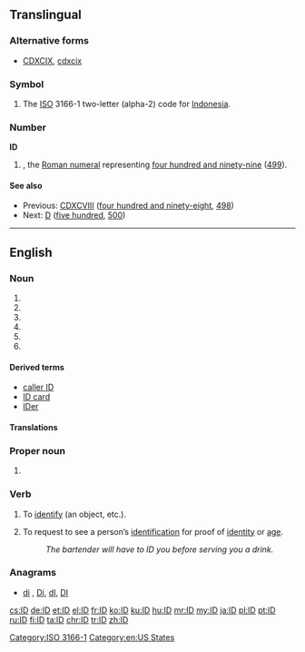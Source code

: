 {{also|Appendix:Variations of "id"}}
==Translingual==

===Alternative forms===
* {{sense|roman numeral}} [[CDXCIX]], [[cdxcix]]
===Symbol===
{{head|mul|symbol}}
# The [[ISO]] 3166-1 two-letter (alpha-2) code for [[Indonesia]].

===Number===
'''ID'''

# {{misspelling of|CDXCIX|lang=mul}}, the [[Roman numeral]] representing [[four hundred and ninety-nine]] ([[499]]).

====See also====
* Previous: [[CDXCVIII]] ([[four hundred and ninety-eight]], [[498]])
* Next: [[D]] ([[five hundred]], [[500]])

[[Category:ISO 3166-1]]
----

==English==

===Noun===
{{en-noun|~}}

# {{abbreviation of|[[identification|Identification]] or [[identity]] [[documentation]]}}
# {{abbreviation of|intelligent design|Intelligent Design}}
# {{abbreviation of|inside diameter}}
# {{abbreviation of|inner diameter}}
# {{abbreviation of|internal diameter}}
# {{abbreviation of|industry discount}}

====Derived terms====
* [[caller ID]]
* [[ID card]]
* [[IDer]]

====Translations====
{{trans-see|identification or identity documentation|ID card}}

===Proper noun===
{{en-proper noun}}

# {{abbreviation of|Idaho}}

===Verb===
{{en-verb}}

# {{context|transitive|lang=en}} To [[identify]] (an object, etc.).
# {{context|transitive|lang=en}} To request to see a person’s [[identification]] for proof of [[identity]] or [[age]].
#: ''The bartender will have to ID you before serving you a drink.''

===Anagrams===
* [[di#English|di]] , [[Di#English|Di]], [[dI#English|dI]], [[DI#English|DI]]

[[Category:en:US States]]

[[cs:ID]]
[[de:ID]]
[[et:ID]]
[[el:ID]]
[[fr:ID]]
[[ko:ID]]
[[ku:ID]]
[[hu:ID]]
[[mr:ID]]
[[my:ID]]
[[ja:ID]]
[[pl:ID]]
[[pt:ID]]
[[ru:ID]]
[[fi:ID]]
[[ta:ID]]
[[chr:ID]]
[[tr:ID]]
[[zh:ID]]